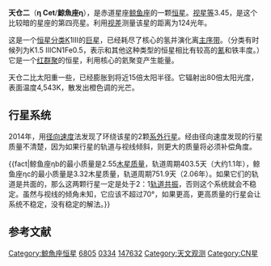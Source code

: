 {{Starbox begin
| name = 天仓二
}}
{{Starbox image
 | image = 
     <div style="position: relative">[[File:Cetus_IAU.svg|250px]]
     <div style="position: absolute; left: 31.4%; top: 39.6%;">[[File:Cercle_rouge_100%.svg|12px]]</div>
     </div>
 | caption=天仓二的位置 (红圈处)
}}
{{Starbox observe
| epoch = [[J2000.0|J2000.0]]
| constell = [[鯨魚座|鯨魚座]]<ref name=SIMBAD>{{cite web
 | url=http://simbad.u-strasbg.fr/simbad/sim-id?Ident=HR+334
 | title=Pulsating variable Star
 | publisher=Centre de Données astronomiques de Strasbourg
 | work=SIMBAD
 | accessdate=2012-07-13
 | archive-date=2019-08-12
 | archive-url=https://web.archive.org/web/20190812111315/http://simbad.u-strasbg.fr/simbad/sim-id?Ident=HR+334
 | dead-url=no
 }}</ref><ref name=DATA>{{cite web
 | url=http://vizier.u-strasbg.fr/viz-bin/VizieR-5?-out.add=.&-source=5050&-corr=PK=HR&-out.max=9999&HR=334
 | title=VizieR Detailed Page
 | accessdate=2012-07-13
 | archive-date=2016-03-04
 | archive-url=https://web.archive.org/web/20160304231704/http://vizier.u-strasbg.fr/viz-bin/VizieR-5?-out.add=.&-source=5050&-corr=PK=HR&-out.max=9999&HR=334
 | dead-url=no
 }}</ref>
| 星官 = 
| ra = {{RA|1|8|35.4}}<ref name=SIMBAD /><ref name=DATA />
| dec = {{DEC|-10|10|56}}<ref name=SIMBAD /><ref name=DATA />
| appmag_v = 3.45<ref name=SIMBAD /><ref name=DATA />
}}
{{Starbox character
| class = K1III<ref name=SIMBAD /><ref name=DATA />
| b-v = 1.16<ref name=SIMBAD /><ref name=DATA />
| u-b = 1.19<ref name=SIMBAD /><ref name=DATA />
| r-i = 0.58<ref name=SIMBAD /><ref name=DATA />
| variable = 
}}
{{Starbox astrometry
 | radial_v = +11.74 ± 0.30
 | prop_mo_ra  = +215.61
 | prop_mo_dec = –139.02
 | parallax = 26.32
 | p_error  = 0.14
 | parallax_footnote = 
 | absmag_v = 
}}
{{Starbox detail
 | mass     = 1.8
 | radius   = 14.5
 | metal_fe = –0.03
 | age_gyr  = 1.80
 | luminosity  = 80
 | temperature = {{Val|4543|24|fmt=commas}}
 | rotational_velocity = 4.8
}}
{{Starbox catalog
| names =BD-10 240，[[SAO星表|SAO]] 147632，[[HD星表|HD]] 6805，[[HR星表|HR]] 334}}
{{Starbox reference |Simbad=HR+334}}
{{Starbox end}}

'''天仓二'''（'''η Cet'''/'''鯨魚座η'''），是赤道星座[[鲸鱼座|鲸鱼座]]的一颗[[恒星|恒星]]。[[视星等|视星等]]3.45，是这个比较暗的星座的第四亮星。利用[[视差|视差]]测量该星的距离为124光年。

这是一个[[恒星分类|恒星分类]]K1III的[[巨星|巨星]]，已经耗尽了核心的氢并演化离[[主序带|主序带]]。（分类有时候列为K1.5 IIICN1Fe0.5，表示和其他这种类型的恒星相比有较高的[[氰|氰]]和铁丰度。）它是一个[[红群聚|红群聚]]的恒星，利用核心的氦聚变产生能量。

天仓二比太阳重一些，已经膨胀到将近15倍太阳半径。它辐射出80倍太阳光度，表面温度4,543K，散发出橙色调的光芒。

==行星系统==
2014年，用[[径向速度|径向速度]]法发现了环绕该星的2颗[[系外行星|系外行星]]。经由径向速度发现的行星质量不清楚，因为如果行星的轨道与视线倾斜，则更大的质量将必须补偿角度。

<nowiki>{{fact|鲸鱼座ηb的最小质量是2.55</nowiki>[[木星質量|木星质量]]，轨道周期403.5天（大约1.1年），鲸鱼座ηc的最小质量是3.32木星质量，轨道周期751.9天（2.06年）。如果它们的轨道是共面的，那么这两颗行星一定是处于2：1[[轨道共振|轨道共振]]<nowiki>，否则这个系统就会不稳定。虽然与视线的倾角未知，它应该不超过70°，如果更高，更高质量的行星会让系统不稳定，没有稳定的解法。}}</nowiki>

{{OrbitboxPlanet begin
| table_ref = 
}}
{{OrbitboxPlanet
| exoplanet = b
| mass = ≥2.55 ± 0.13
| semimajor = 1.27
| period = 403.5 ± 1.5
| eccentricity = 0.13 ± 0.05
}}
{{OrbitboxPlanet
| exoplanet = c
| mass = ≥3.32 ± 0.18
| semimajor = 1.93
| period = 751.9 ± 3.8
| eccentricity = 0.1 ± 0.06
}}
{{Orbitbox end}}

== 参考文献 ==
{{reflist}}


{{鯨魚座恒星}}
{{星官|天仓|6|21}}
[[Category:鯨魚座恒星|Category:鯨魚座恒星]]
[[Category:HD和HDE天體|6805]]
[[Category:HR天體|0334]]
[[Category:SAO天體|147632]]
[[Category:天文观测|Category:天文观测]]
[[Category:CN星|Category:CN星]]